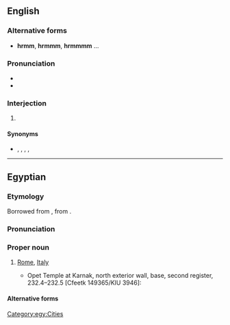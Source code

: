 {{also|HRM}}
==English==

===Alternative forms===
* '''hrmm''', '''hrmmm''', '''hrmmmm''' ...

===Pronunciation===
* {{IPA|en|/ˈhəɹəm/}}
* {{audio|en|en-hrm.ogg|en-UK}}

===Interjection===
{{en-interj|head=hrm!}}

# {{ngd|Expresses a moment of particular [[curiosity]] or [[thoughtfulness]].}}

====Synonyms====
* {{l|en|aah}}, {{l|en|ah}}, {{l|en|er}}, {{l|en|hmm}}, {{l|en|umm}}

----

==Egyptian==

===Etymology===
Borrowed from {{bor|egy|grc|Ῥώμη}}, from {{der|egy|la|Rōma}}.

===Pronunciation===
{{egy-IPA-E}}

===Proper noun===
{{egy-proper noun|m-topo|head=<hiero>h:r:M-t*t:xAst</hiero>}}

# [[Rome]], [[Italy]]
#* {{c.|27 {{BCE}}–14 {{CE}}}} Opet Temple at Karnak, north exterior wall, base, second register, 232.4–232.5 [Cfeetk 149365/KIU 3946]:
#*: {{quote|egy|<hiero>ir:*n:f-Xn:n:nw*W-t:pr-O29V-wr:r-i-w-h:r:M-t*t:xAst-A46</hiero>{{egy-glyph|A43C}}{{egy-glyph|quad={{egy-glyph-img|E100|h=29}}<br><hiero>xpr*xpr</hiero>}}<hiero><-A-W:H_SPACE-d:W*g:r-d:rw-></hiero>{{egy-glyph|A272}}{{egy-glyph|quad={{egy-glyph-img|E151|h=21}}<br><hiero>I3</hiero>}}<hiero><-k:i*i-z:A-rw:z->-anx-[[-D&t&tA-]]</hiero>
|tr=jr.n.f ẖnw ꜥꜣ wr r '''hrm''' nswt-bjtj nb-tꜣwj ꜣwdwgrdrw zꜣ-rꜥ nb ḫꜥw kysꜣrws ꜥnḫ [ḏt]
|He made a very great residence for '''Rome''', the Dual King, the Lord of the Two Lands, Autocrator, Son of Ra, Lord of Appearances, Caesar, alive [forever].}}

====Alternative forms====
{{egy-hieroforms
|<hiero>h:r:M-T14-t:t:xAst</hiero>|read1=hrm}}

[[Category:egy:Cities]]